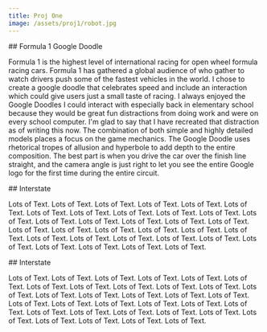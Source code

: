 ```yaml
---
title: Proj One
image: /assets/proj1/robot.jpg
---
```


<Hero
  title="F1 Google Doodle"
  image="https://via.placeholder.com/1200x800?text=Proj1"
/>

<ThreeColText left="Final" right="2023">
## Formula 1 Google Doodle

Formula 1 is the highest level of international racing for open wheel formula racing cars. Formula 1 has gathered a global audience of who gather to watch drivers push some of the fastest vehicles in the world. I chose to create a google doodle that celebrates speed and include an interaction which could give users just a small taste of racing. I always enjoyed the Google Doodles I could interact with especially back in elementary school because they would be great fun distractions from doing work and were on every school computer. I'm glad to say that I have recreated that distraction as of writing this now. The combination of both simple and highly detailed models places a focus on the game mechanics. The Google Doodle uses rhetorical tropes of allusion and hyperbole to add depth to the entire composition. The best part is when you drive the car over the finish line straight, and the camera angle is just right to let you see the entire Google logo for the first time during the entire circuit.

</ThreeColText>

<FullWidthImage src="https://via.placeholder.com/1920x1080" alt="Dayum" />

<ImageAndText image="https://via.placeholder.com/600x400" alt="test" >
## Interstate

Lots of Text. Lots of Text. Lots of Text. Lots of Text. Lots of Text. Lots of Text. Lots of Text. Lots of Text. Lots of Text. Lots of Text. Lots of Text. Lots of Text. Lots of Text. Lots of Text. Lots of Text. Lots of Text. Lots of Text. Lots of Text. Lots of Text. Lots of Text. Lots of Text. Lots of Text. Lots of Text. Lots of Text. Lots of Text. Lots of Text. Lots of Text. Lots of Text. Lots of Text. Lots of Text. Lots of Text. Lots of Text. Lots of Text.

</ImageAndText>

<ImageAndText image="https://via.placeholder.com/600x400" alt="test" imageOn="right" >
## Interstate

Lots of Text. Lots of Text. Lots of Text. Lots of Text. Lots of Text. Lots of Text. Lots of Text. Lots of Text. Lots of Text. Lots of Text. Lots of Text. Lots of Text. Lots of Text. Lots of Text. Lots of Text. Lots of Text. Lots of Text. Lots of Text. Lots of Text. Lots of Text. Lots of Text. Lots of Text. Lots of Text. Lots of Text. Lots of Text. Lots of Text. Lots of Text. Lots of Text. Lots of Text. Lots of Text. Lots of Text. Lots of Text. Lots of Text.

</ImageAndText>

<HalfAndHalf image1="https://via.placeholder.com/600x400" image2="https://via.placeholder.com/600x400" alt1="left" alt2="right" />
<HalfAndHalf image1="https://via.placeholder.com/600x400" image2="https://via.placeholder.com/600x400" alt1="left" alt2="right" />
